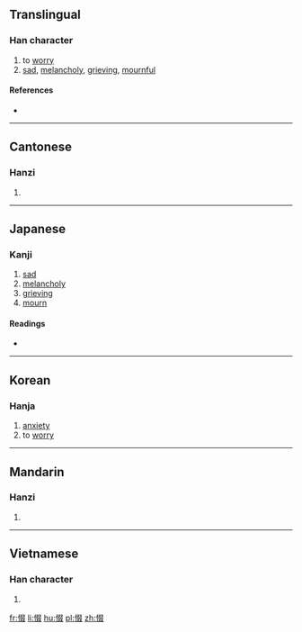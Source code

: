 ==Translingual==

===Han character===
{{Han char|rn=61|rad=心|as=08|sn=11|four=9704<sub>7</sub>|canj=心水水水 (PEEE)|ids=⿰[[忄]][[叕]]}}

# to [[worry]]
# [[sad]], [[melancholy]], [[grieving]], [[mournful]]

====References====
* {{Han ref|kx=0391.070|dkj=10810|dj=0725.190|hdz=42320.020|uh=60D9|ud=24793|bh=D55B|bd=54619}}

----

==Cantonese==

===Hanzi===
{{yue-hanzi|jyut=zyut3|y=jyut3}}

# {{defn|lang=yue|sort=心08}}

----

==Japanese==

===Kanji===
{{ja-kanji|grade=|rs=心08}}

# [[sad]]
# [[melancholy]]
# [[grieving]]
# [[mourn]]

====Readings====
* {{ja-readings|on=[[てつ]] (tetsu), [[てち]] (techi), [[てい]] (tei)|kun=[[うれえる]] (ureeru)}}

----

==Korean==

===Hanja===
{{ko-hanja|hangeul=철|eumhun=|rv=cheol|mr=ch'ŏl|y=chel}}

# [[anxiety]]
# to [[worry]]

----

==Mandarin==

===Hanzi===
{{cmn-hanzi|pin=[[chuò]] ([[chuo4]])|wg=ch'o<sup>4</sup>}}

# {{defn|lang=cmn|sort=心08}}

----

==Vietnamese==

===Han character===
{{vi-hantu|[[chuyện]], [[chuyết]], [[xuyết]]|rs=心08}}

# {{defn|vi}}

[[fr:惙]]
[[li:惙]]
[[hu:惙]]
[[pl:惙]]
[[zh:惙]]